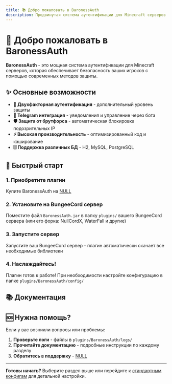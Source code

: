 ```yaml
---
title: 📚 Добро пожаловать в BaronessAuth
description: Продвинутая система аутентификации для Minecraft серверов
---
```


# 🚀 Добро пожаловать в BaronessAuth

**BaronessAuth** - это мощная система аутентификации для Minecraft серверов, которая обеспечивает безопасность ваших игроков с помощью современных методов защиты.

## ✨ Основные возможности

- **🔐 Двухфакторная аутентификация** - дополнительный уровень защиты
- **📱 Telegram интеграция** - уведомления и управление через бота
- **🛡️ Защита от брутфорса** - автоматическая блокировка подозрительных IP
- **⚡ Высокая производительность** - оптимизированный код и кэширование
- **🗄️ Поддержка различных БД** - H2, MySQL, PostgreSQL

## 🚀 Быстрый старт

### 1. Приобретите плагин
Купите BaronessAuth на [NULL](#)

### 2. Установите на BungeeCord сервер
Поместите файл `BaronessAuth.jar` в папку `plugins/` вашего BungeeCord сервера (или его форка: NullCordX, WaterFall и другие)

### 3. Запустите сервер
Запустите ваш BungeeCord сервер - плагин автоматически скачает все необходимые библиотеки

### 4. Наслаждайтесь!
Плагин готов к работе! При необходимости настройте конфигурацию в папке `plugins/BaronessAuth/config/`

## 📚 Документация

<Cards>
  <Card title="⚙️ Стандартные конфиги" href="/docs/standard-configs" description="Все конфигурационные файлы с подробным описанием" />
  <Card title="🔧 Продвинутые настройки" href="/docs/advanced" description="Детальная настройка безопасности и производительности" />
  <Card title="📱 Telegram интеграция" href="/docs/standard-configs/telegram" description="Настройка Telegram бота" />
  <Card title="🔐 Методы аутентификации" href="/docs/standard-configs/password" description="Настройка паролей и безопасности" />
</Cards>

## 🆘 Нужна помощь?

Если у вас возникли вопросы или проблемы:

1. **Проверьте логи** - файлы в `plugins/BaronessAuth/logs/`
2. **Прочитайте документацию** - подробные инструкции по каждому разделу
3. **Обратитесь в поддержку** - [NULL](#)

---

**Готовы начать?** Выберите раздел выше или перейдите к [стандартным конфигам](/docs/standard-configs) для детальной настройки.
